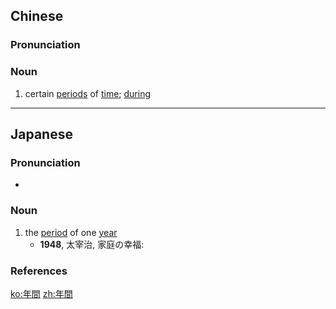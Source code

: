 {{also|年间}}
==Chinese==
{{zh-forms|s=年间}}

===Pronunciation===
{{zh-pron
|m=niánjiān
|c=nin4 gaan1
|h=pfs=ngièn-kiên
|mn=qz,xm,zz:nî-kan
|cat=n
}}

===Noun===
{{zh-noun}}

# certain [[period]]s of [[time]]; [[during]]

----

==Japanese==
{{ja-kanjitab|ねん|かん|yomi=on}}

===Pronunciation===
* {{ja-pron|ねんかん|y=o|acc=0|acc_ref=NHK}}

===Noun===
{{ja-noun|ねんかん}}

# the [[period]] of one [[year]]
#* '''1948''', 太宰治, 家庭の幸福:
#*: {{ja-usex|私はこれまで十何'''年間'''、ラジオの機械を自分の家に取りつけた事が無い。|わたし は これ まで じゅう なん '''ねんかん'''、 ラジオ の きかい を じぶん の いえ に とりつけた こと が ない。|I have had not had a radio in my house for tens of years.}}

===References===
<references/>

[[ko:年間]]
[[zh:年間]]